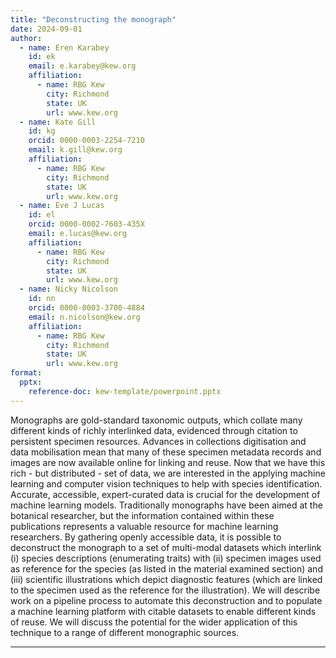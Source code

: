 ```yaml
---
title: "Deconstructing the monograph"
date: 2024-09-01
author:
  - name: Eren Karabey
    id: ek
    email: e.karabey@kew.org
    affiliation: 
      - name: RBG Kew
        city: Richmond
        state: UK
        url: www.kew.org
  - name: Kate Gill
    id: kg
    orcid: 0000-0003-2254-7210
    email: k.gill@kew.org
    affiliation: 
      - name: RBG Kew
        city: Richmond
        state: UK
        url: www.kew.org
  - name: Eve J Lucas
    id: el
    orcid: 0000-0002-7603-435X
    email: e.lucas@kew.org
    affiliation: 
      - name: RBG Kew
        city: Richmond
        state: UK
        url: www.kew.org
  - name: Nicky Nicolson
    id: nn
    orcid: 0000-0003-3700-4884
    email: n.nicolson@kew.org
    affiliation: 
      - name: RBG Kew
        city: Richmond
        state: UK
        url: www.kew.org
format:
  pptx:
    reference-doc: kew-template/powerpoint.pptx
---
```


Monographs are gold-standard taxonomic outputs, which collate many different kinds of richly interlinked data, evidenced through citation to persistent specimen resources. Advances in collections digitisation and data mobilisation mean that many of these specimen metadata records and images are now available online for linking and reuse. Now that we have this rich - but distributed - set of data, we are interested in the applying machine learning and computer vision techniques to help with species identification.  Accurate, accessible, expert-curated data is crucial for the development of machine learning models. Traditionally monographs have been aimed at the botanical researcher, but the information contained within these publications represents a valuable resource for machine learning researchers. By gathering openly accessible data, it is possible to deconstruct the monograph to a set of multi-modal datasets which interlink (i) species descriptions (enumerating traits) with (ii) specimen images used as reference for the species (as listed in the material examined section) and (iii) scientific illustrations which depict diagnostic features (which are linked to the specimen used as the reference for the illustration). We will describe work on a pipeline process to automate this deconstruction and to populate a machine learning platform with citable datasets to enable different kinds of reuse. We will discuss the potential for the wider application of this technique to a range of different monographic sources.

---

